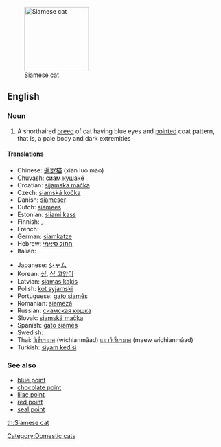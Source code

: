 [[Image:Niobe050905-Siamese Cat.jpeg|thumb|right|150px|Siamese cat]]
==English==

===Noun===
{{en-noun|sg=[[Siamese]] [[cat]]}}

# A shorthaired [[breed]] of cat having blue eyes and [[pointed]] coat pattern, that is, a pale body and dark extremities

====Translations====
{{trans-top|mammal}}
* Chinese: [[暹罗猫]] (xiān luō māo)
* [[Chuvash]]: [[cиам кушакĕ]]
* Croatian: [[sijamska mačka]]
* Czech: [[siamská kočka]]
* Danish: [[siameser]]
* Dutch: [[siamees]]
* Estonian: [[siiami kass]]
* Finnish: {{t-|fi|siamilainen}},  {{t|fi|siamilaiskissa}}
* French: {{t+|fr|siamois}}
* German: [[siamkatze]]
* Hebrew: [[חתול סיאמי]]
* Italian: {{t-|it|gatto siamese}}
{{trans-mid}}
* Japanese: [[シャム]]
* Korean: [[샴]], [[샴 고양이]]
* Latvian: [[siāmas kaķis]]
* Polish: [[kot syjamski]]
* Portuguese: [[gato siamês]]
* Romanian: [[siameză]]
* Russian: [[сиамская кошка]]
* Slovak: [[siamská mačka]]
* Spanish: [[gato siamés]]
* Swedish: {{t+|sv|siames}}
* Thai: [[วิเชียรมาศ]] (wíchianmâad) [[แมววิเชียรมาศ]] (maew wíchianmâad)
* Turkish: [[siyam kedisi]]
{{trans-bottom}}

===See also===
{{wikipedia|Siamese (cat)}}
{{commonscat|Siamese cats}}
* [[blue point]]
* [[chocolate point]]
* [[lilac point]]
* [[red point]]
* [[seal point]]

[[Category:Domestic cats]]

[[th:Siamese cat]]